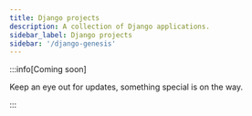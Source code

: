 ```yaml
---
title: Django projects
description: A collection of Django applications.
sidebar_label: Django projects
sidebar: '/django-genesis'
---
```


:::info[Coming soon]

Keep an eye out for updates, something special is on the way.

:::

<!-- In them meantime, this is a test page that makes you [download](/files/sample_file.docx) a document.

Alternatively, here's a [PDF](/files/sample_pdf_file.pdf) sample as well. -->

